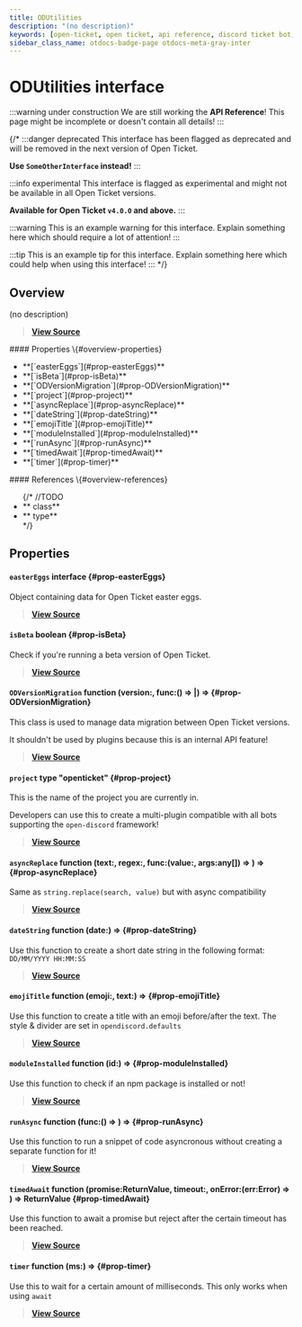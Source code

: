 ```yaml
---
title: ODUtilities
description: "(no description)"
keywords: [open-ticket, open ticket, api reference, discord ticket bot, interface]
sidebar_class_name: otdocs-badge-page otdocs-meta-gray-inter
---
```

<head>
    <link rel="apple-touch-icon" href="/img/logo_vertical.png"/>
</head>

# ODUtilities <M color="gray">interface</M>

:::warning under construction
We are still working the **API Reference**! This page might be incomplete or doesn't contain all details!
:::

{/*
:::danger deprecated
This interface has been flagged as deprecated and will be removed in the next version of Open Ticket.

**Use `SomeOtherInterface` instead!**
:::

:::info experimental
This interface is flagged as experimental and might not be available in all Open Ticket versions.

**Available for Open Ticket `v4.0.0` and above.**
:::

:::warning
This is an example warning for this interface. Explain something here which should require a lot of attention!
:::

:::tip
This is an example tip for this interface. Explain something here which could help when using this interface!
:::
*/}

## Overview
(no description)

> [**View Source**](https://otgithub.dj-dj.be/tree/main/src/core/startup/init.ts#L64)

<FlexHorizontal>
<div style={{width:"50%"}} className="otdocs-flex-mobile-width">
    #### Properties \{#overview-properties}
    <ul>
        <li>**[`easterEggs`](#prop-easterEggs)**</li>
        <li>**[`isBeta`](#prop-isBeta)**</li>
        <li>**[`ODVersionMigration`](#prop-ODVersionMigration)**</li>
        <li>**[`project`](#prop-project)**</li>
        <li>**[`asyncReplace`](#prop-asyncReplace)**</li>
        <li>**[`dateString`](#prop-dateString)**</li>
        <li>**[`emojiTitle`](#prop-emojiTitle)**</li>
        <li>**[`moduleInstalled`](#prop-moduleInstalled)**</li>
        <li>**[`runAsync`](#prop-runAsync)**</li>
        <li>**[`timedAwait`](#prop-timedAwait)**</li>
        <li>**[`timer`](#prop-timer)**</li>
    </ul>
</div>
<div style={{width:"50%"}} className="otdocs-flex-mobile-width">
    #### References \{#overview-references}
    <ul>
        {/*
        //TODO
        <li>**<code><ApiUrl url="class:ODId" label="api.ODId"/></code> <M color="purple">class</M>**</li>
        <li>**<code><ApiUrl url="type:ODExampleType" label="api.ODExampleType"/></code> <M color="brown">type</M>**</li>
        */}
    </ul>
</div>
</FlexHorizontal>

## Properties
<Divider></Divider>
#### `easterEggs` <M color="gray">interface</M> <ApiBlock><ApiUrl url="interface:ODEasterEggs" label="api.ODEasterEggs"/></ApiBlock> \{#prop-easterEggs}
Object containing data for Open Ticket easter eggs.

> [**View Source**](https://otgithub.dj-dj.be/tree/main/src/core/startup/init.ts#L109)

<Divider></Divider>
#### `isBeta` <M color="red">boolean</M> <ApiBlock><ApiUrl url="js:boolean" label="boolean"/></ApiBlock> \{#prop-isBeta}
Check if you're running a beta version of Open Ticket.

> [**View Source**](https://otgithub.dj-dj.be/tree/main/src/core/startup/init.ts#L74)

<Divider></Divider>
#### `ODVersionMigration` <M color="orange">function</M> <ApiBlock>(version:<ApiUrl url="class:ODVersion" label="api.ODVersion"/>, func:() => <ApiUrl url="js:void" label="void"/>|<ApiUrl url="js:promise" label="Promise"/>) => <ApiUrl url="class:ODVersionMigration" label="api.ODVersionMigration"/></ApiBlock> \{#prop-ODVersionMigration}
This class is used to manage data migration between Open Ticket versions.

It shouldn't be used by plugins because this is an internal API feature!

> [**View Source**](https://otgithub.dj-dj.be/tree/main/src/core/startup/init.ts#L115)

<Divider></Divider>
#### `project` <M color="brown">type</M> <ApiBlock>"openticket"</ApiBlock> \{#prop-project}
This is the name of the project you are currently in.

Developers can use this to create a multi-plugin compatible with all bots supporting the `open-discord` framework!

> [**View Source**](https://otgithub.dj-dj.be/tree/main/src/core/startup/init.ts#L70)

<Divider></Divider>
#### `asyncReplace` <M color="orange">function</M> <ApiBlock>(text:<ApiUrl url="js:string" label="string"/>, regex:<ApiUrl url="js:regex" label="RegExp"/>, func:(value:<ApiUrl url="js:string" label="string"/>, args:any[]) => <ApiUrl url="js:promise" label="Promise"/>) => <ApiUrl url="js:promise" label="Promise"/></ApiBlock> \{#prop-asyncReplace}
Same as `string.replace(search, value)` but with async compatibility

> [**View Source**](https://otgithub.dj-dj.be/tree/main/src/core/startup/init.ts#L105)

<Divider></Divider>
#### `dateString` <M color="orange">function</M> <ApiBlock>(date:<ApiUrl url="js:date" label="Date"/>) => <ApiUrl url="js:string" label="string"/></ApiBlock> \{#prop-dateString}
Use this function to create a short date string in the following format: `DD/MM/YYYY HH:MM:SS`

> [**View Source**](https://otgithub.dj-dj.be/tree/main/src/core/startup/init.ts#L101)

<Divider></Divider>
#### `emojiTitle` <M color="orange">function</M> <ApiBlock>(emoji:<ApiUrl url="js:string" label="string"/>, text:<ApiUrl url="js:string" label="string"/>) => <ApiUrl url="js:string" label="string"/></ApiBlock> \{#prop-emojiTitle}
Use this function to create a title with an emoji before/after the text. The style & divider are set in `opendiscord.defaults`

> [**View Source**](https://otgithub.dj-dj.be/tree/main/src/core/startup/init.ts#L89)

<Divider></Divider>
#### `moduleInstalled` <M color="orange">function</M> <ApiBlock>(id:<ApiUrl url="js:string" label="string"/>) => <ApiUrl url="js:boolean" label="boolean"/></ApiBlock> \{#prop-moduleInstalled}
Use this function to check if an npm package is installed or not!

> [**View Source**](https://otgithub.dj-dj.be/tree/main/src/core/startup/init.ts#L79)

<Divider></Divider>
#### `runAsync` <M color="orange">function</M> <ApiBlock>(func:() => <ApiUrl url="js:promise" label="Promise"/>) => <ApiUrl url="js:void" label="void"/></ApiBlock> \{#prop-runAsync}
Use this function to run a snippet of code asyncronous without creating a separate function for it!

> [**View Source**](https://otgithub.dj-dj.be/tree/main/src/core/startup/init.ts#L93)

<Divider></Divider>
#### `timedAwait` <M color="orange">function</M> <ApiBlock>(promise:ReturnValue, timeout:<ApiUrl url="js:number" label="number"/>, onError:(err:Error) => <ApiUrl url="js:void" label="void"/>) => ReturnValue</ApiBlock> \{#prop-timedAwait}
Use this function to await a promise but reject after the certain timeout has been reached.

> [**View Source**](https://otgithub.dj-dj.be/tree/main/src/core/startup/init.ts#L97)

<Divider></Divider>
#### `timer` <M color="orange">function</M> <ApiBlock>(ms:<ApiUrl url="js:number" label="number"/>) => <ApiUrl url="js:promise" label="Promise"/></ApiBlock> \{#prop-timer}
Use this to wait for a certain amount of milliseconds. This only works when using `await`

> [**View Source**](https://otgithub.dj-dj.be/tree/main/src/core/startup/init.ts#L84)

<Divider></Divider>
